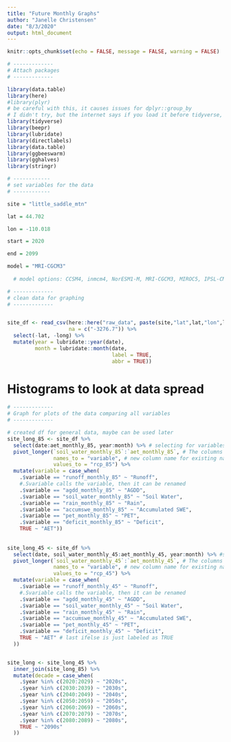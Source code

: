 ```yaml
---
title: "Future Monthly Graphs"
author: "Janelle Christensen"
date: "8/3/2020"
output: html_document
---
```


```r
knitr::opts_chunk$set(echo = FALSE, message = FALSE, warning = FALSE)

# -------------
# Attach packages
# -------------

library(data.table) 
library(here)
#library(plyr) 
# be careful with this, it causes issues for dplyr::group_by
# I didn't try, but the internet says if you load it before tidyverse, that issue goes away
library(tidyverse)
library(beepr)
library(lubridate)
library(directlabels)
library(data.table)
library(ggbeeswarm)
library(gghalves)
library(stringr)

# ------------
# set variables for the data
# ------------

site = "little_saddle_mtn" 

lat = 44.702 

lon = -110.018 

start = 2020

end = 2099

model = "MRI-CGCM3"
  
  # model options: CCSM4, inmcm4, NorESM1-M, MRI-CGCM3, MIROC5, IPSL-CM5A-LR,  HadGEM2-CC365, GFDL-ESM2G, CanESM2, CSIRO-Mk3-6-0, CNRM-CM5, BNU-ESM
```

```r
# -------------
# clean data for graphing
# -------------


site_df <- read_csv(here::here("raw_data", paste(site,"lat",lat,"lon",lon, model, "monthly_future.csv", sep = "_")),
                    na = c("-3276.7")) %>% 
  select(-lat, -long) %>%
  mutate(year = lubridate::year(date),
         month = lubridate::month(date,
                                  label = TRUE,
                                  abbr = TRUE))
```

# Histograms to look at data spread

```r

# -------------
# Graph for plots of the data comparing all variables
# -------------

# created df for general data, maybe can be used later
site_long_85 <- site_df %>%
  select(date:aet_monthly_85, year:month) %>% # selecting for variables for 8.5 only
  pivot_longer(`soil_water_monthly_85`:`aet_monthly_85`, # The columns I'm gathering together
               names_to = "variable", # new column name for existing names
               values_to = "rcp_85") %>% 
  mutate(variable = case_when(
    .$variable == "runoff_monthly_85" ~ "Runoff",
    #.Svariable calls the variable, then it can be renamed
    .$variable == "agdd_monthly_85" ~ "AGDD",
    .$variable == "soil_water_monthly_85" ~ "Soil Water",
    .$variable == "rain_monthly_85" ~ "Rain",
    .$variable == "accumswe_monthly_85" ~ "Accumulated SWE",
    .$variable == "pet_monthly_85" ~ "PET",
    .$variable == "deficit_monthly_85" ~ "Deficit",
    TRUE ~ "AET"))
  
  
site_long_45 <- site_df %>% 
  select(date, soil_water_monthly_45:aet_monthly_45, year:month) %>% #selecting for 4.5 only
  pivot_longer(`soil_water_monthly_45`:`aet_monthly_45`, # The columns I'm gathering together
               names_to = "variable", # new column name for existing names
               values_to = "rcp_45") %>% 
  mutate(variable = case_when(
    .$variable == "runoff_monthly_45" ~ "Runoff",
    #.Svariable calls the variable, then it can be renamed
    .$variable == "agdd_monthly_45" ~ "AGDD",
    .$variable == "soil_water_monthly_45" ~ "Soil Water",
    .$variable == "rain_monthly_45" ~ "Rain",
    .$variable == "accumswe_monthly_45" ~ "Accumulated SWE",
    .$variable == "pet_monthly_45" ~ "PET",
    .$variable == "deficit_monthly_45" ~ "Deficit",
    TRUE ~ "AET" # last ifelse is just labeled as TRUE
  ))


site_long <- site_long_45 %>%
  inner_join(site_long_85) %>%
  mutate(decade = case_when(
    .$year %in% c(2020:2029) ~ "2020s",
    .$year %in% c(2030:2039) ~ "2030s",
    .$year %in% c(2040:2049) ~ "2040s",
    .$year %in% c(2050:2059) ~ "2050s",
    .$year %in% c(2060:2069) ~ "2060s",
    .$year %in% c(2070:2079) ~ "2070s",
    .$year %in% c(2080:2089) ~ "2080s",
    TRUE ~ "2090s"
  ))


```
